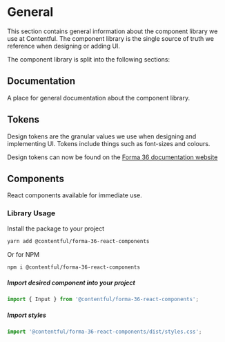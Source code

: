 
<Meta title="Documentation/General" />

# General

This section contains general information about the component library we use at Contentful. The component library is the single source of truth we reference when designing or adding UI.

The component library is split into the following sections:

## Documentation

A place for general documentation about the component library.

## Tokens

Design tokens are the granular values we use when designing and implementing UI. Tokens include things such as font-sizes and colours.

Design tokens can now be found on the [Forma 36 documentation website](https://f36.contentful.com/foundation/color-system)

## Components

React components available for immediate use.

### Library Usage

Install the package to your project

```bash
yarn add @contentful/forma-36-react-components
```

Or for NPM

```bash
npm i @contentful/forma-36-react-components
```

##### Import desired component into your project

```jsx
import { Input } from '@contentful/forma-36-react-components';
```

##### Import styles

```js
import '@contentful/forma-36-react-components/dist/styles.css';
```
